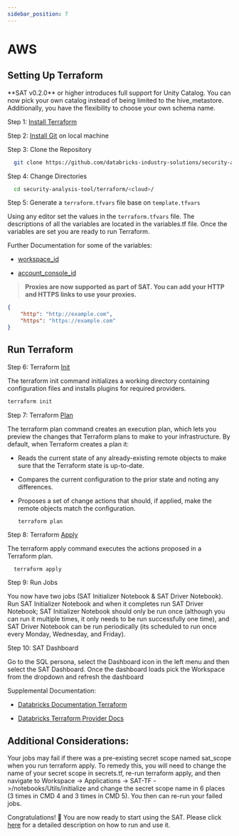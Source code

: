 ```yaml
---
sidebar_position: 7
---
```



# AWS

## Setting Up Terraform

<Admonition type="note" title="Note">
**SAT v0.2.0** or higher introduces full support for Unity Catalog. You can now pick your own catalog instead of being limited to the hive_metastore. Additionally, you have the flexibility to choose your own schema name.
</Admonition>

Step 1: [Install Terraform](https://developer.hashicorp.com/terraform/tutorials/aws-get-started/install-cli)

Step 2: [Install Git](https://git-scm.com/book/en/v2/Getting-Started-Installing-Git) on local machine

Step 3: Clone the Repository
  
  ```sh
    git clone https://github.com/databricks-industry-solutions/security-analysis-tool.git
   ```

Step 4: Change Directories

  ```sh
    cd security-analysis-tool/terraform/<cloud>/
  ```

Step 5: Generate a `terraform.tfvars` file base on `template.tfvars`

Using any editor set the values in the `terraform.tfvars` file. The descriptions of all the variables are located in the variables.tf file. Once the variables are set you are ready to run Terraform.

Further Documentation for some of the variables:

- [workspace_id](https://docs.databricks.com/workspace/workspace-details.html#workspace-instance-names-urls-and-ids)

- [account_console_id](https://docs.databricks.com/administration-guide/account-settings/index.html#locate-your-account-id)

> **Proxies are now supported as part of SAT. You can add your HTTP and HTTPS links to use your proxies.**
```json
{
    "http": "http://example.com",
    "https": "https://example.com"
}
```

## Run Terraform

Step 6: Terraform [Init](https://developer.hashicorp.com/terraform/cli/commands/init)

The terraform init command initializes a working directory containing configuration files and installs plugins for required providers.

  ```sh
  terraform init
  ```

Step 7: Terraform [Plan](https://developer.hashicorp.com/terraform/cli/commands/plan)

The terraform plan command creates an execution plan, which lets you preview the changes that Terraform plans to make to your infrastructure. By default, when Terraform creates a plan it:

* Reads the current state of any already-existing remote objects to make sure that the Terraform state is up-to-date.
* Compares the current configuration to the prior state and noting any differences.
* Proposes a set of change actions that should, if applied, make the remote objects match the configuration.

  ```sh
  terraform plan
  ```

Step 8: Terraform [Apply](https://developer.hashicorp.com/terraform/cli/commands/apply)

The terraform apply command executes the actions proposed in a Terraform plan.

  ```
    terraform apply
  ```

Step 9: Run Jobs

You now have two jobs (SAT Initializer Notebook & SAT Driver Notebook). Run SAT Initializer Notebook and when it completes run SAT Driver Notebook; SAT Initializer Notebook should only be run once (although you can run it multiple times, it only needs to be run successfully one time), and SAT Driver Notebook can be run periodically (its scheduled to run once every Monday, Wednesday, and Friday).

Step 10: SAT Dashboard

Go to the SQL persona, select the Dashboard icon in the left menu and then select the SAT Dashboard. Once the dashboard loads pick the Workspace from the dropdown and refresh the dashboard

Supplemental Documentation:

- [Databricks Documentation Terraform](https://docs.databricks.com/dev-tools/terraform/index.html)

- [Databricks Terraform Provider Docs](https://registry.terraform.io/providers/databricks/databricks/latest/docs)



## Additional Considerations:

Your jobs may fail if there was a pre-existing secret scope named sat_scope when you run terraform apply. To remedy this, you will need to change the name of your secret scope in secrets.tf, re-run terraform apply, and then navigate to Workspace -> Applications -> SAT-TF ->/notebooks/Utils/initialize and change the secret scope name in  6 places (3 times in CMD 4 and 3 times in CMD 5). You then can re-run your failed jobs.

Congratulations! 🎉 You are now ready to start using the SAT. Please click [here](../../functionality.mdx) for a detailed description on how to run and use it.